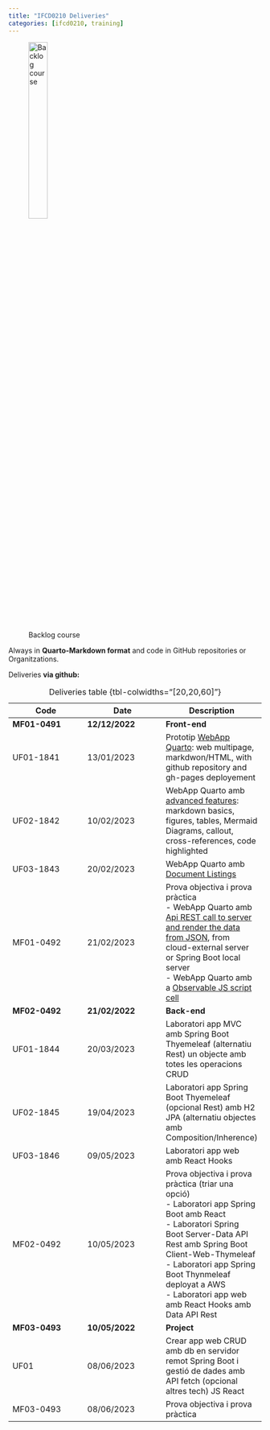 ```yaml
---
title: "IFCD0210 Deliveries"
categories: [ifcd0210, training]
---
```



![Backlog course](/images/home/deliveries.jpg){width="30%"}

Always in **Quarto-Markdown format** and code in GitHub repositories or Organitzations.

Deliveries **via github:**


| Code | Date | Description|
|---|---|---|
| **MF01-0491**  | **12/12/2022**  | **Front-end** |
| UF01-1841 | 13/01/2023  | Prototip [WebApp Quarto](/markup/markup-quarto-create.qmd): web multipage, markdwon/HTML, with github repository and gh-pages deployement |
| UF02-1842 | 10/02/2023  | WebApp Quarto amb [advanced features](/markup/markup-quarto-basics.qmd): markdown basics, figures, tables, Mermaid Diagrams, callout, cross-references, code highlighted   |
| UF03-1843 | 20/02/2023  | WebApp Quarto amb [Document Listings](https://quarto.org/docs/websites/website-listings.html){.external} |
| MF01-0492 | 21/02/2023  | Prova objectiva i prova pràctica</br>  - WebApp Quarto amb [Api REST call to server and render the data from JSON](/markup/markup-quarto-api-rest.qmd), from cloud-external server or Spring Boot local server </br>  - WebApp Quarto amb a [Observable JS script cell](/markup/markup-quarto-code.qmd#observable-js) |
| **MF02-0492**  | **21/02/2022**  | **Back-end** |
| UF01-1844 | 20/03/2023  | Laboratori app MVC amb Spring Boot Thyemeleaf (alternatiu Rest) un objecte amb totes les operacions CRUD |
| UF02-1845 | 19/04/2023  | Laboratori app Spring Boot Thyemeleaf (opcional Rest) amb H2 JPA (alternatiu objectes amb Composition/Inherence) |
| UF03-1846 | 09/05/2023  | Laboratori app web amb React Hooks |
| MF02-0492 | 10/05/2023  | Prova objectiva i prova pràctica (triar una opció)</br>  - Laboratori app Spring Boot amb React </br>  - Laboratori Spring Boot Server-Data API Rest amb Spring Boot Client-Web-Thymeleaf </br>  -  Laboratori app Spring Boot Thynmeleaf deployat a AWS </br> -  Laboratori app web amb React Hooks amb Data API Rest |
| **MF03-0493**  | **10/05/2022**  | **Project** |
| UF01 | 08/06/2023  | Crear app web CRUD amb db en servidor remot Spring Boot i gestió de dades amb API fetch (opcional altres tech) JS React |
| MF03-0493 | 08/06/2023  | Prova objectiva i prova pràctica |
: Deliveries table {tbl-colwidths="[20,20,60]"}

